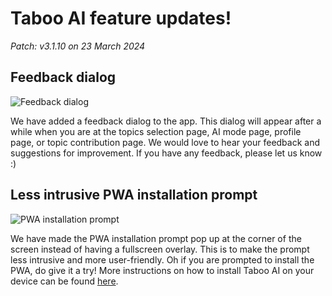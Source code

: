 # Taboo AI feature updates!

_Patch: v3.1.10 on 23 March 2024_

## Feedback dialog

![Feedback dialog](/images/features/2.png)

We have added a feedback dialog to the app. This dialog will appear after a while when you are at the topics selection page, AI mode page, profile page, or topic contribution page. We would love to hear your feedback and suggestions for improvement. If you have any feedback, please let us know :)

## Less intrusive PWA installation prompt

![PWA installation prompt](/images/features/1.png)

We have made the PWA installation prompt pop up at the corner of the screen instead of having a fullscreen overlay. This is to make the prompt less intrusive and more user-friendly. Oh if you are prompted to install the PWA, do give it a try! More instructions on how to install Taboo AI on your device can be found [here](/pwa).
